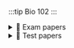 :::tip Bio 102
:::

<details>
<summary>📝 Exam papers</summary>

> - <AuthenticatedLink href="https://drive.google.com/file/d/1xdcpFZ62i781gIjM7BqL8hXYxJKTNlvu/view?usp=drive_link" Icon={FaFileAlt} title="2021-2022 Exam"/>
</details>

<details>
<summary>📝 Test papers</summary>

## Without Questions
> - <AuthenticatedLink href="https://drive.google.com/file/d/1uUH25cjr_L8g0T5GfbWmcnTLgU-o4ng8/view?usp=drive_link" Icon={FaPencilAlt} title="test 1 2021-2022"/>
> - <AuthenticatedLink href="https://drive.google.com/file/d/17ietEWwjK-gVDA7Ir86WHB4YcDQ8Vi9C/view?usp=drive_link" Icon={FaPencilAlt} title="test 2"/>
</details>
